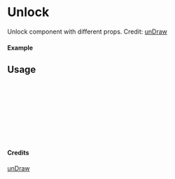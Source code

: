 
<Meta of={Unlock} title="unDraw/Unlock" />

# Unlock

Unlock component with different props.
Credit: [unDraw](https://undraw.co/illustrations)

#### Example

<Canvas of={Unlock.Primary} />

## Usage

```ts
import { Unlock } from "yadl-ui";

const Example = () => {
  return (
      <Unlock />
  );
};

export default Example;
```

#### Credits
[unDraw](https://undraw.co/illustrations)
